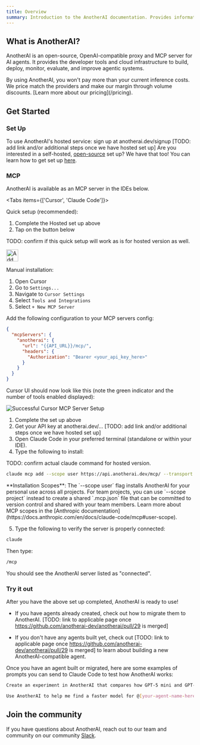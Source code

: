 ```yaml
---
title: Overview
summary: Introduction to the AnotherAI documentation. Provides information on what AnotherAI is and how to get started with building, deploying, and improving AI agents.
---
```



## What is AnotherAI?

AnotherAI is an open-source, OpenAI-compatible proxy and MCP server for AI agents. It provides the developer tools and cloud infrastructure to build, deploy, monitor, evaluate, and improve agentic systems.

<Callout type="info" href="/pricing">
By using AnotherAI, you won't pay more than your current inference costs. We price match the providers and make our margin through volume discounts. [Learn more about our pricing](/pricing).
</Callout>

## Get Started

### Set Up

To use AnotherAI's hosted service: sign up at anotherai.dev/signup [TODO: add link and/or additional steps once we have hosted set up]
<Callout>
Are you interested in a self-hosted, [open-source](https://github.com/anotherai-dev/anotherai) set up? We have that too! You can learn how to get set up [here](/self-hosted). 
</Callout>

### MCP 

AnotherAI is available as an MCP server in the IDEs below.

<Tabs items={['Cursor', 'Claude Code']}>

<Tab value="Cursor">

Quick setup (recommended):
1. Complete the Hosted set up above
2. Tap on the button below 

TODO: confirm if this quick setup will work as is for hosted version as well.

<a href="cursor://anysphere.cursor-deeplink/mcp/install?name=anotherai&config=eyJ1cmwiOiJodHRwOi8vMTI3LjAuMC4xOjgwMDAvbWNwLyJ9"><img src="https://cursor.com/deeplink/mcp-install-dark.svg" alt="Add anotherai MCP server to Cursor" height="32" /></a>

Manual installation:

1. Open Cursor
2. Go to `Settings...`
3. Navigate to `Cursor Settings`
4. Select `Tools and Integrations`
5. Select `+ New MCP Server`

Add the following configuration to your MCP servers config:

```json
{
  "mcpServers": {
    "anotherai": {
      "url": "{{API_URL}}/mcp/",
      "headers": {
        "Authorization": "Bearer <your_api_key_here>"
      }
    }
  }
}
```

Cursor UI should now look like this (note the green indicator and the number of tools enabled displayed):

![Successful Cursor MCP Server Setup](/images/mcp/cursor-setup-ok.png)

</Tab>

<Tab value="Claude Code">

  1. Complete the set up above
  2. Get your API key at anotherai.dev/... [TODO: add link and/or additional steps once we have hosted set up] 
  3. Open Claude Code in your preferred terminal (standalone or within your IDE).
  4. Type the following to install:

TODO: confirm actual claude command for hosted version.

  ```bash
  claude mcp add --scope user https://api.anotherai.dev/mcp/ --transport http -H "Authorization: Bearer YOUR_API_KEY_HERE"
  ```

  <Callout type="info">
  **Installation Scopes**: The `--scope user` flag installs AnotherAI for your personal use across all projects. For team projects, you can use `--scope project` instead to create a shared `.mcp.json` file that can be committed to version control and shared with your team members. Learn more about MCP scopes in the [Anthropic documentation](https://docs.anthropic.com/en/docs/claude-code/mcp#user-scope).
  </Callout>

  5. Type the following to verify the server is properly connected:

  ```bash
claude
```

Then type:
```bash
/mcp 
```

You should see the AnotherAI server listed as "connected".

</Tab>

</Tabs>

### Try it out

After you have the above set up completed, AnotherAI is ready to use!

- If you have agents already created, check out how to migrate them to AnotherAI. [TODO: link to applicable page once https://github.com/anotherai-dev/anotherai/pull/29 is merged]

- If you don't have any agents built yet, check out [TODO: link to applicable page once https://github.com/anotherai-dev/anotherai/pull/29 is merged] to learn about building a new AnotherAI-compatible agent.


Once you have an agent built or migrated, here are some examples of prompts you can send to Claude Code to test how AnotherAI works:

```bash
Create an experiment in AnotherAI that compares how GPT-5 mini and GPT-4 mini perform on @[your-agent-name-here].
```
```bash
Use AnotherAI to help me find a faster model for @[your-agent-name-here] while still maintaining accuracy.
```

## Join the community

If you have questions about AnotherAI, reach out to our team and community on our community [Slack](https://join.slack.com/t/anotherai-dev/shared_invite/zt-3av2prezr-Lz10~8o~rSRQE72m_PyIJA).
